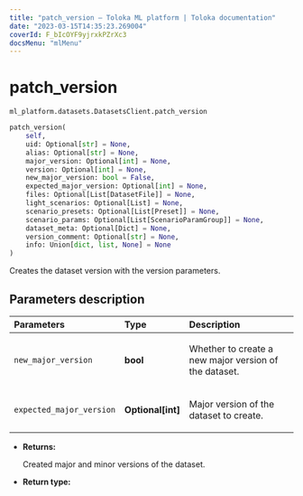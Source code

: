 ```yaml
---
title: "patch_version — Toloka ML platform | Toloka documentation"
date: "2023-03-15T14:35:23.269004"
coverId: F_bIcOYF9yjrxkPZrXc3
docsMenu: "mlMenu"
---
```


# patch_version

`ml_platform.datasets.DatasetsClient.patch_version`

```python
patch_version(
    self,
    uid: Optional[str] = None,
    alias: Optional[str] = None,
    major_version: Optional[int] = None,
    version: Optional[int] = None,
    new_major_version: bool = False,
    expected_major_version: Optional[int] = None,
    files: Optional[List[DatasetFile]] = None,
    light_scenarios: Optional[List] = None,
    scenario_presets: Optional[List[Preset]] = None,
    scenario_params: Optional[List[ScenarioParamGroup]] = None,
    dataset_meta: Optional[Dict] = None,
    version_comment: Optional[str] = None,
    info: Union[dict, list, None] = None
)
```

Creates the dataset version with the version parameters.

## Parameters description

| Parameters | Type | Description |
| :----------| :----| :-----------|
`new_major_version`|**bool**|<p>Whether to create a new major version of the dataset.</p>
`expected_major_version`|**Optional\[int\]**|<p>Major version of the dataset to create.</p>

* **Returns:**

  Created major and minor versions of the dataset.

* **Return type:**